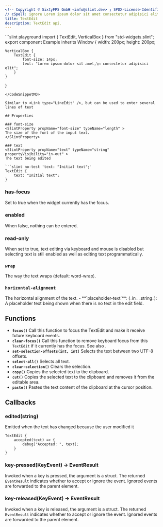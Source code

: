```yaml
---
<!-- Copyright © SixtyFPS GmbH <info@slint.dev> ; SPDX-License-Identifier: MIT -->
// cSpell: ignore Lorem ipsum dolor sit amet consectetur adipisici elit
title: TextEdit
description: TextEdit api.
---
```



<CodeSnippetMD imagePath="/src/assets/generated/std-widgets-textedit.png"  imageWidth="200" imageHeight="200"  imageAlt='std-widgets textedit example'>
```slint playground
import { TextEdit, VerticalBox } from "std-widgets.slint";
export component Example inherits Window {
    width: 200px;
    height: 200px;

    VerticalBox {
        TextEdit {
            font-size: 14px;
            text: "Lorem ipsum dolor sit amet,\n consectetur adipisici elit";
        }
    }
}
```
</CodeSnippetMD>

Similar to <Link type="LineEdit" />, but can be used to enter several lines of text

## Properties

### font-size
<SlintProperty propName="font-size" typeName="length" >
The size of the font of the input text.
</SlintProperty>

### text
<SlintProperty propName="text" typeName="string" propertyVisibility="in-out" >
The text being edited

```slint no-test 'text: "Initial text";'
TextEdit {
    text: "Initial text";
}
```
</SlintProperty>

### has-focus
<SlintProperty propName="has-focus" typeName="bool" propertyVisibility="in-out" >   
Set to true when the widget currently has the focus.
</SlintProperty>

### enabled
<SlintProperty propName="enabled" typeName="bool" defaultValue="true" >
When false, nothing can be entered.
</SlintProperty>

### read-only
<SlintProperty propName="read-only" typeName="bool" defaultValue="false" >
When set to true, text editing via keyboard and mouse is disabled but selecting text is still enabled as well as editing text programmatically.
</SlintProperty>

### `wrap` 
<SlintProperty propName="wrap" typeName="enum" enumName="TextWrap">
The way the text wraps (default: word-wrap).
</SlintProperty>

### `horizontal-alignment`
<SlintProperty propName="horizontal-alignment" typeName="enum" enumName='TextHorizontalAlignment' > 
The horizontal alignment of the text.
</SlintProperty>
-   **`placeholder-text`**: (_in_ _string_): A placeholder text being shown when there is no text in the edit field.

## Functions

-   **`focus()`** Call this function to focus the TextEdit and make it receive future keyboard events.
-   **`clear-focus()`** Call this function to remove keyboard focus from this `TextEdit` if it currently has the focus. See also <Link type="FocusHandling" label="focus handling" />.
-   **`set-selection-offsets(int, int)`** Selects the text between two UTF-8 offsets.
-   **`select-all()`** Selects all text.
-   **`clear-selection()`** Clears the selection.
-   **`copy()`** Copies the selected text to the clipboard.
-   **`cut()`** Copies the selected text to the clipboard and removes it from the editable area.
-   **`paste()`** Pastes the text content of the clipboard at the cursor position.

## Callbacks

### edited(string)

Emitted when the text has changed because the user modified it

```slint no-test {2-4}
TextEdit {
    accepted(text) => {
        debug("Accepted: ", text);
    }
}
```

### key-pressed(KeyEvent) -> EventResult
Invoked when a key is pressed, the argument is a <Link type="KeyEvent" /> struct. The returned `EventResult` 
indicates whether to accept or ignore the event. Ignored events are forwarded to the parent element.

### key-released(KeyEvent) -> EventResult
Invoked when a key is released, the argument is a <Link type="KeyEvent" /> struct. The returned `EventResult` 
indicates whether to accept or ignore the event. Ignored events are forwarded to the parent element.
